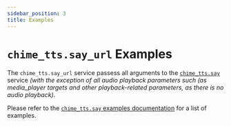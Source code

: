 ```yaml
---
sidebar_position: 3
title: Examples
---
```



# `chime_tts.say_url` Examples

The `chime_tts.say_url` service passess all arguments to the [`chime_tts.say`](../say-service/service) service _(with the exception of all audio playback parameters such (as media_player targets and other playback-related parameters, as there is no audio playback)_.

Please refer to the [`chime_tts.say` examples documentation](../say-service/examples) for a list of examples.